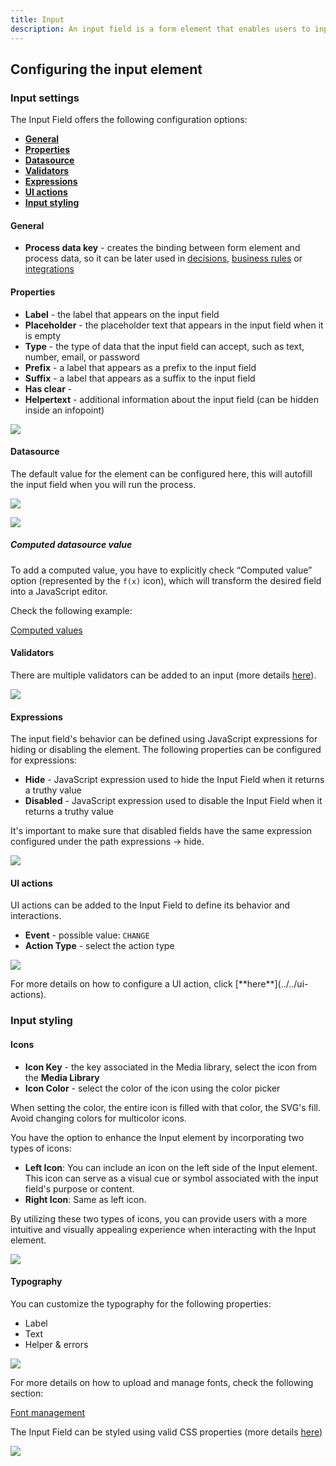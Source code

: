 ```yaml
---
title: Input
description: An input field is a form element that enables users to input data with validations and can be hidden or disabled.
---
```


## Configuring the input element

### Input settings

The Input Field offers the following configuration options:

- [**General**](#general)
- [**Properties**](#properties)
- [**Datasource**](#datasource)
- [**Validators**](#validators)
- [**Expressions**](#expressions)
- [**UI actions**](#ui-actions)
- [**Input styling**](#input-styling)

#### General
   
* **Process data key** - creates the binding between form element and process data, so it can be later used in [decisions](../../../node/exclusive-gateway-node.md), [business rules](../../../actions/business-rule-action/business-rule-action.md) or [integrations](../../../node/message-send-received-task-node.md#from-integration)

#### Properties

* **Label** - the label that appears on the input field
* **Placeholder** - the placeholder text that appears in the input field when it is empty
* **Type** - the type of data that the input field can accept, such as text, number, email, or password
* **Prefix** - a label that appears as a prefix to the input field
* **Suffix** - a label that appears as a suffix to the input field
* **Has clear** - 
* **Helpertext** - additional information about the input field (can be hidden inside an infopoint)

![](https://s3.eu-west-1.amazonaws.com/docx.flowx.ai/building-blocks/ui-designer/input_props.png)

#### Datasource

The default value for the element can be configured here, this will autofill the input field when you will run the process.

![](https://s3.eu-west-1.amazonaws.com/docx.flowx.ai/building-blocks/ui-designer/input_datasource1.png)

![](https://s3.eu-west-1.amazonaws.com/docx.flowx.ai/building-blocks/ui-designer/input_datasource.png)

##### Computed datasource value

To add a computed value, you have to explicitly check “Computed value” option (represented by the `f(x)` icon), which will transform the desired field into a JavaScript editor.

Check the following example:

[Computed values](../../dynamic-and-computed-values.md#computed-values)

#### Validators

There are multiple validators can be added to an input (more details [here](../../validators.md)).

![](https://s3.eu-west-1.amazonaws.com/docx.flowx.ai/building-blocks/ui-designer/input_validators.png)

#### Expressions  

The input field's behavior can be defined using JavaScript expressions for hiding or disabling the element. The following properties can be configured for expressions:
   
* **Hide** - JavaScript expression used to hide the Input Field when it returns a truthy value
* **Disabled** - JavaScript expression used to disable the Input Field when it returns a truthy value

<Info>
It's important to make sure that disabled fields have the same expression configured under the path expressions → hide.
</Info>

![](https://s3.eu-west-1.amazonaws.com/docx.flowx.ai/building-blocks/ui-designer/input_expressions.png)

#### UI actions

UI actions can be added to the Input Field to define its behavior and interactions.

* **Event** - possible value: `CHANGE`
* **Action Type** - select the action type

![](https://s3.eu-west-1.amazonaws.com/docx.flowx.ai/building-blocks/ui-designer/input_ui_actions.gif)

<Info>
For more details on how to configure a UI action, click [**here**](../../ui-actions).
</Info>

### Input styling

#### Icons

* **Icon Key** - the key associated in the Media library, select the icon from the **Media Library**
* **Icon Color** - select the color of the icon using the color picker 

<Info>
When setting the color, the entire icon is filled with that color, the SVG's fill. Avoid changing colors for multicolor icons.
</Info>

You have the option to enhance the Input element by incorporating two types of icons:

* **Left Icon**: You can include an icon on the left side of the Input element. This icon can serve as a visual cue or symbol associated with the input field's purpose or content.
* **Right Icon**: Same as left icon.

By utilizing these two types of icons, you can provide users with a more intuitive and visually appealing experience when interacting with the Input element.

![](https://s3.eu-west-1.amazonaws.com/docx.flowx.ai/platform-deep-dive/input_icons.png)

#### Typography

You can customize the typography for the following properties:

* Label
* Text
* Helper & errors

![](https://s3.eu-west-1.amazonaws.com/docx.flowx.ai/release34/input_typography.png)

For more details on how to upload and manage fonts, check the following section:

[Font management](../../../../platform-deep-dive/core-components/core-extensions/content-management/font-files.md)

The Input Field can be styled using valid CSS properties (more details [here](../../#styling))

![](https://s3.eu-west-1.amazonaws.com/docx.flowx.ai/building-blocks/ui-designer/input_form_field_styling.gif)